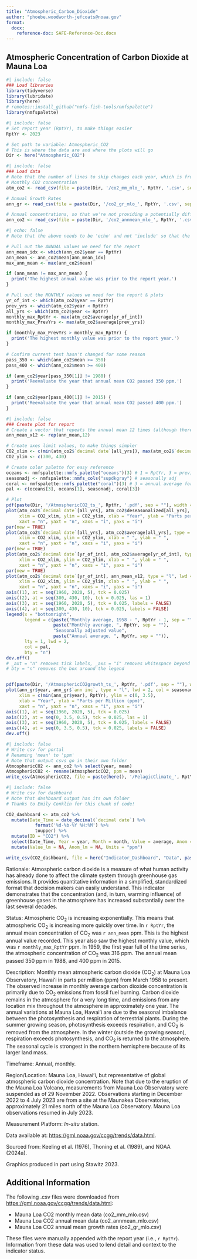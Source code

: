```yaml
---
title: "Atmospheric_Carbon_Dioxide"
author: "phoebe.woodworth-jefcoats@noaa.gov"
format:
  docx:
    reference-doc: SAFE-Reference-Doc.docx
---
```


## Atmospheric Concentration of Carbon Dioxide at Mauna Loa

```r
#| include: false
### Load libraries
library(tidyverse)
library(lubridate)
library(here)
# remotes::install_github("nmfs-fish-tools/nmfspalette")
library(nmfspalette)
```

```r
#| include: false
# Set report year (RptYr), to make things easier
RptYr <- 2023

# Set path to variable: Atmospheric_CO2
# This is where the data are and where the plots will go
Dir <- here("Atmospheric_CO2")
```

```r
#| include: false
### Load data
# Note that the number of lines to skip changes each year, which is frustrating.
# Monthly CO2 concentration
atm_co2 <- read_csv(file = paste(Dir, '/co2_mm_mlo_', RptYr, '.csv', sep = ""), skip = 40)

# Annual Growth Rates
ann_gr <- read_csv(file = paste(Dir, '/co2_gr_mlo_', RptYr, '.csv', sep = ""), skip = 45)

# Annual concentrations, so that we're not providing a potentially different value
ann_co2 <- read_csv(file = paste(Dir, '/co2_annmean_mlo_', RptYr, '.csv', sep = ""), skip = 43)
```

```r
#| echo: false
# Note that the above needs to be 'echo' and not 'include' so that the error checks print.

# Pull out the ANNUAL values we need for the report
ann_mean_idx <- which(ann_co2$year == RptYr) 
ann_mean <- ann_co2$mean[ann_mean_idx] 
max_ann_mean <- max(ann_co2$mean) 

if (ann_mean != max_ann_mean) {
  print('The highest annual value was prior to the report year.')
}

# Pull out the MONTHLY values we need for the report & plots
yr_of_int <- which(atm_co2$year == RptYr)
prev_yrs <- which(atm_co2$year < RptYr)
all_yrs <- which(atm_co2$year <= RptYr)
monthly_max_RptYr <- max(atm_co2$average[yr_of_int])
monthly_max_PrevYrs <- max(atm_co2$average[prev_yrs])

if (monthly_max_PrevYrs > monthly_max_RptYr) {
  print('The highest monthly value was prior to the report year.')
}

# Confirm current text hasn't changed for some reason
pass_350 <- which(ann_co2$mean >= 350)
pass_400 <- which(ann_co2$mean >= 400)

if (ann_co2$year[pass_350[1]] != 1988) {
  print('Reevaluate the year that annual mean CO2 passed 350 ppm.')
}

if (ann_co2$year[pass_400[1]] != 2015) {
  print('Reevaluate the year that annual mean CO2 passed 400 ppm.')
}
```

```r
#| include: false
### Create plot for report
# Create a vector that repeats the annual mean 12 times (although there are other ways to plot this piece)
ann_mean_x12 <- rep(ann_mean,12)

# Create axes limit values, to make things simpler
CO2_xlim <- c(min(atm_co2$`decimal date`[all_yrs]), max(atm_co2$`decimal date`[all_yrs]))
CO2_ylim <- c(300, 430)

# Create color palette for easy reference 
oceans <- nmfspalette::nmfs_palette("oceans")(3) # 1 = RptYr, 3 = previous years
seasonadj <- nmfspalette::nmfs_cols("supdkgray") # seasonally adj
coral <- nmfspalette::nmfs_palette("coral")(3) # 3 = annual average for Rpt Yr
pal <- c(oceans[3], oceans[1], seasonadj, coral[3])

# Plot
pdf(paste(Dir, '/AtmosphericCO2_ts_', RptYr, '.pdf', sep = ""), width = 7, height = 4.5)
plot(atm_co2$`decimal date`[all_yrs], atm_co2$deseasonalized[all_yrs], type = "l", lwd = 2, col = seasonadj, 
     xlim = CO2_xlim, ylim = CO2_ylim, xlab = "Year", ylab = "Parts per Million (ppm)", 
     xaxt = "n", yaxt = "n", xaxs = "i", yaxs = "i")
par(new = TRUE)
plot(atm_co2$`decimal date`[all_yrs], atm_co2$average[all_yrs], type = "l", lwd = 2, col = oceans[3], 
     xlim = CO2_xlim, ylim = CO2_ylim, xlab = " ", ylab = " ",
     xaxt = "n", yaxt = "n", xaxs = "i", yaxs = "i") 
par(new = TRUE)
plot(atm_co2$`decimal date`[yr_of_int], atm_co2$average[yr_of_int], type = "l", lwd = 2, col = oceans[1], 
     xlim = CO2_xlim, ylim = CO2_ylim, xlab = " ", ylab = " ", 
     xaxt = "n", yaxt = "n", xaxs = "i", yaxs = "i")
par(new = TRUE)
plot(atm_co2$`decimal date`[yr_of_int], ann_mean_x12, type = "l", lwd = 2, col = coral[3], 
     xlim = CO2_xlim, ylim = CO2_ylim, xlab = " ", ylab = " ", 
     xaxt = "n", yaxt = "n", xaxs = "i", yaxs = "i")
axis((1), at = seq(1960, 2020, 5), tck = 0.025)
axis((2), at = seq(300, 430, 10), tck = 0.025, las = 1)
axis((3), at = seq(1960, 2020, 5), tck = 0.025, labels = FALSE)
axis((4), at = seq(300, 430, 10), tck = 0.025, labels = FALSE)
legend(x = "bottomright", 
       legend = c(paste("Monthly average, 1958 - ", RptYr - 1, sep = ""), 
                  paste("Monthly average, ", RptYr, sep = ""),
                  "Seasonally adjusted value", 
                  paste("Annual average, ", RptYr, sep = "")), 
       lty = 1, lwd = 2,
       col = pal, 
       bty = "n")
dev.off()
# _axt = "n" removes tick labels, _axs = "i" removes whitespace beyond axes maxima
# bty = "n" removes the box around the legend


pdf(paste(Dir, '/AtmosphericCO2growth_ts_', RptYr, '.pdf', sep = ""), width = 5, height = 3.5)
plot(ann_gr$year, ann_gr$`ann inc`, type = "l", lwd = 2, col = seasonadj, 
     xlim = c(min(ann_gr$year), RptYr), ylim = c(0, 3.5),
     xlab = "Year", ylab = "Parts per Million (ppm)", 
     xaxt = "n", yaxt = "n", xaxs = "i", yaxs = "i")
axis((1), at = seq(1960, 2020, 5), tck = 0.025)
axis((2), at = seq(0, 3.5, 0.5), tck = 0.025, las = 1)
axis((3), at = seq(1960, 2020, 5), tck = 0.025, labels = FALSE)
axis((4), at = seq(0, 3.5, 0.5), tck = 0.025, labels = FALSE)
dev.off()
```

```r
#| include: false
# Write csv for portal
# Renaming 'mean' to 'ppm'
# Note that output csvs go in their own folder
AtmosphericCO2 <- ann_co2 %>% select(year, mean)
AtmosphericCO2 <- rename(AtmosphericCO2, ppm = mean)
write_csv(AtmosphericCO2, file = paste(here(), '/PelagicClimate_', RptYr, '/AtmosphericCO2_', RptYr, '.csv', sep = ""))
```

```r
#| include: false
# Write csv for dashboard
# Note that dashboard output has its own folder
# Thanks to Emily Conklin for this chunk of code!

CO2_dashboard <- atm_co2 %>%
  mutate(Date_Time = date_decimal(`decimal date`) %>% 
           format('%d-%b-%Y %H:%M') %>%
           toupper) %>%
  mutate(ID = "CO2") %>%
  select(Date_Time, Year = year, Month = month, Value = average, Anom = deseasonalized, ID) %>%
  mutate(Value_lm = NA, Anom_lm = NA, Units = "ppm")

write_csv(CO2_dashboard, file = here("Indicator_Dashboard", "Data", paste('CO2_Dashboard_Data_', RptYr, '.csv', sep = "")))
```

Rationale: Atmospheric carbon dioxide is a measure of what human activity has already done to affect the climate system through greenhouse gas emissions. It provides quantitative information in a simplified, standardized format that decision makers can easily understand. This indicator demonstrates that the concentration (and, in turn, warming influence) of greenhouse gases in the atmosphere has increased substantially over the last several decades.  

Status: Atmospheric CO~2~ is increasing exponentially. This means that atmospheric CO~2~ is increasing more quickly over time. In `r RptYr`, the annual mean concentration of CO~2~ was `r ann_mean` ppm.  This is the highest annual value recorded. This year also saw the highest monthly value, which was `r monthly_max_RptYr` ppm. In 1959, the first year full of the time series, the atmospheric concentration of CO~2~ was 316 ppm. The annual mean passed 350 ppm in 1988, and 400 ppm in 2015.  

Description: Monthly mean atmospheric carbon dioxide (CO~2~) at Mauna Loa Observatory, Hawaiʻi in parts per million (ppm) from March 1958 to present. The observed increase in monthly average carbon dioxide concentration is primarily due to CO~2~ emissions from fossil fuel burning. Carbon dioxide remains in the atmosphere for a very long time, and emissions from any location mix throughout the atmosphere in approximately one year. The annual variations at Mauna Loa, Hawaiʻi are due to the seasonal imbalance between the photosynthesis and respiration of terrestrial plants. During the summer growing season, photosynthesis exceeds respiration, and CO~2~ is removed from the atmosphere. In the winter (outside the growing season), respiration exceeds photosynthesis, and CO~2~ is returned to the atmosphere. The seasonal cycle is strongest in the northern hemisphere because of its larger land mass.  

Timeframe: Annual, monthly.  

Region/Location: Mauna Loa, Hawaiʻi, but representative of global atmospheric carbon dioxide concentration.  Note that due to the eruption of the Mauna Loa Volcano, measurements from Mauna Loa Observatory were suspended as of 29 November 2022. Observations starting in December 2022 to 4 July 2023 are from a site at the Maunakea Observatories, approximately 21 miles north of the Mauna Loa Observatory.  Mauna Loa observations resumed in July 2023.

Measurement Platform: *In-situ* station.  

Data available at: <https://gml.noaa.gov/ccgg/trends/data.html>.   

Sourced from: Keeling et al. (1976), Thoning et al. (1989), and NOAA (2024a).  

Graphics produced in part using Stawitz 2023.

## Additional Information

The following .csv files were downloaded from <https://gml.noaa.gov/ccgg/trends/data.html>:

 - Mauna Loa CO2 monthly mean data (co2_mm_mlo.csv)
 - Mauna Loa CO2 annual mean data  (co2_annmean_mlo.csv)
 - Mauna Loa CO2 annual mean growth rates  (co2_gr_mlo.csv)
 
These files were manually appended with the report year (i.e., `r RptYr`).  Information from these data was used to lend detail and context to the indicator status.